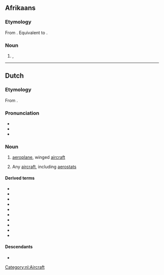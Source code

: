 ==Afrikaans==

===Etymology===
From {{inh|af|dum|vliegtuig}}. Equivalent to {{compound|af|vlieg|tuig}}.

===Noun===
{{af-noun|e|vliegtuigie}}

# {{l|en|aeroplane}}, {{l|en|aircraft}}

----

==Dutch==
{{wikipedia|lang=nl}}

===Etymology===
From {{compound|vliegen|tuig|t1=to fly|t2=rig, device|lang=nl}}.

===Pronunciation===
* {{IPA|/ˈvlix.tœy̯x/|lang=nl}}
* {{audio|Nl-vliegtuig.ogg|Audio|lang=nl}}
* {{hyphenation|vlieg|tuig|lang=nl}}

===Noun===
{{nl-noun|n|-en|vliegtuigje}}

# [[aeroplane]], winged [[aircraft]] {{defdate|from early 20th c.}}
# {{lb|nl|archaic}} Any [[aircraft]], including [[aerostat]]s {{defdate|17th-early 20th c.}}

====Derived terms====
* {{l|nl|chartervliegtuig}}
* {{l|nl|passagiersvliegtuig}}
* {{l|nl|snuffelvliegtuig}}
* {{l|nl|vliegtuigbom}}
* {{l|nl|vliegtuigbouwer}}
* {{l|nl|vliegtuigkaping}}
* {{l|nl|vliegtuigmotor}}
* {{l|nl|vliegtuigongeluk}}
* {{l|nl|vrachtvliegtuig}}
* {{l|nl|zweefvliegtuig}}

====Descendants====
* {{desc|af|vliegtuig}}

[[Category:nl:Aircraft]]